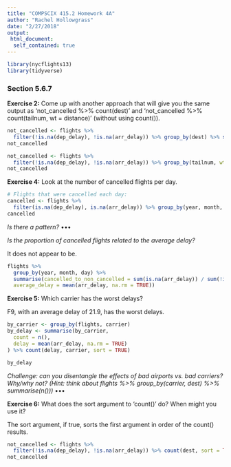 ```yaml
---
title: "COMPSCIX 415.2 Homework 4A"
author: "Rachel Hollowgrass"
date: "2/27/2018"
output:
 html_document:
  self_contained: true
---
```


```r
library(nycflights13)
library(tidyverse)
```

### Section 5.6.7

**Exercise 2:** Come up with another approach that will give you the same output as 'not_cancelled %>% count(dest)' and 'not_cancelled %>% count(tailnum, wt = distance)' (without using count()).

```r
not_cancelled <- flights %>% 
  filter(!is.na(dep_delay), !is.na(arr_delay)) %>% group_by(dest) %>% summarise(n())
not_cancelled
```

```r
not_cancelled <- flights %>% 
  filter(!is.na(dep_delay), !is.na(arr_delay)) %>% group_by(tailnum, wt = distance) %>% summarise(n())
not_cancelled
```

**Exercise 4:** Look at the number of cancelled flights per day.

```r
# Flights that were cancelled each day:
cancelled <- flights %>% 
  filter(is.na(dep_delay), is.na(arr_delay)) %>% group_by(year, month, day) %>% summarise(n())
cancelled
```

_Is there a pattern?_ ••• 

_Is the proportion of cancelled flights related to the average delay?_

It does not appear to be.

```R
flights %>% 
  group_by(year, month, day) %>% 
  summarise(cancelled_to_non_cancelled = sum(is.na(arr_delay)) / sum(!is.na(arr_delay)), 
  average_delay = mean(arr_delay, na.rm = TRUE))
```

**Exercise 5:** Which carrier has the worst delays?

F9, with an average delay of 21.9, has the worst delays.

```r
by_carrier <- group_by(flights, carrier) 
by_delay <- summarise(by_carrier,
  count = n(),
  delay = mean(arr_delay, na.rm = TRUE)
) %>% count(delay, carrier, sort = TRUE)

by_delay
```

_Challenge: can you disentangle the effects of bad airports vs. bad carriers? Why/why not? (Hint: think about flights %>% group_by(carrier, dest) %>% summarise(n()))_ ••• 


**Exercise 6:** What does the sort argument to 'count()' do? When might you use it?

The sort argument, if true, sorts the first argument in order of the count() results.

```r
not_cancelled <- flights %>% 
  filter(!is.na(dep_delay), !is.na(arr_delay)) %>% count(dest, sort = TRUE)
not_cancelled
```
